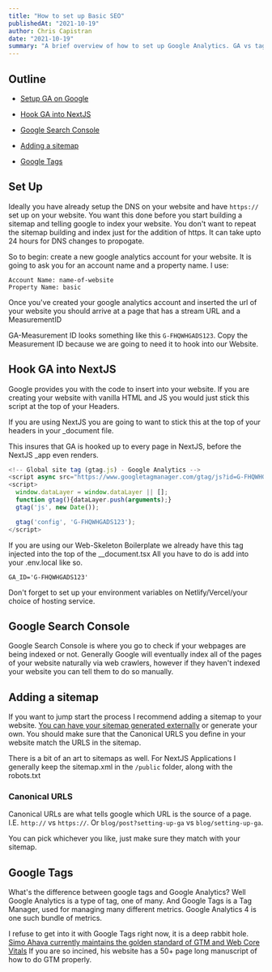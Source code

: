 ```yaml
---
title: "How to set up Basic SEO"
publishedAt: "2021-10-19"
author: Chris Capistran
date: "2021-10-19"
summary: "A brief overview of how to set up Google Analytics. GA vs tag manager"
---
```


## Outline

- [Setup GA on Google](#set-up)

- [Hook GA into NextJS](#hook-ga-into-nextjs)

- [Google Search Console](#google-search-console)

- [Adding a sitemap](#adding-a-sitemap)

- [Google Tags](#google-tags)

## Set Up

Ideally you have already setup the DNS on your website and have `https://` set up on your website. You want
this done before you start building a sitemap and telling google to index your website. You don't want to
repeat the sitemap building and index just for the addition of https. It can take upto 24 hours
for DNS changes to propogate.

So to begin: create a new google analytics account for your website. It is going to ask you for an
account name and a property name.
I use:

```
Account Name: name-of-website
Property Name: basic
```

Once you've created your google analytics account and inserted the url of your website
you should arrive at a page that has a stream URL and a MeasurementID

GA-Measurement ID looks something like this `G-FHQWHGADS123`. Copy the Measurement ID because we are going
to need it to hook into our Website.

## Hook GA into NextJS

Google provides you with the code to insert into your website. If you are creating your website with vanilla
HTML and JS you would just stick this script at the top of your Headers.

If you are using NextJS you are going to want to stick this at the top of your headers in your \_document file.

This insures that GA is hooked up to every page in NextJS, before the NextJS \_app even renders.

```javascript:gtag.js
<!-- Global site tag (gtag.js) - Google Analytics -->
<script async src="https://www.googletagmanager.com/gtag/js?id=G-FHQWHGADS123"></script>
<script>
  window.dataLayer = window.dataLayer || [];
  function gtag(){dataLayer.push(arguments);}
  gtag('js', new Date());

  gtag('config', 'G-FHQWHGADS123');
</script>

```

If you are using our Web-Skeleton Boilerplate we already have this tag injected into the top of the \_\_document.tsx
All you have to do is add into your .env.local like so.

```javascript:.env.local
GA_ID='G-FHQWHGADS123'
```

Don't forget to set up your environment variables on Netlify/Vercel/your choice of hosting service.

## Google Search Console

Google Search Console is where you go to check if your webpages are being indexed or not. Generally Google
will eventually index all of the pages of your website naturally via web crawlers, however if they haven't
indexed your website you can tell them to do so manually.

## Adding a sitemap

If you want to jump start the process I recommend
adding a sitemap to your website. [You can have your sitemap generated externally](https://www.xml-sitemaps.com/)
or generate your own. You should make sure that the Canonical URLS you define in your website match the URLS
in the sitemap.

There is a bit of an art to sitemaps as well. For NextJS Applications I generally keep the sitemap.xml in the
`/public` folder, along with the robots.txt

### Canonical URLS

Canonical URLs are what tells google which URL is the source of a page. I.E. `http://` vs `https://`.
Or `blog/post?setting-up-ga` vs `blog/setting-up-ga`.

You can pick whichever you like, just make sure they match with your sitemap.

## Google Tags

What's the difference between google tags and Google Analytics? Well Google Analytics
is a type of tag, one of many. And Google Tags is a Tag Manager, used for managing
many different metrics. Google Analytics 4 is one such bundle of metrics.

I refuse to get into it with Google Tags right now, it is a deep rabbit hole.
[Simo Ahava currently maintains the golden standard of GTM and Web Core Vitals](https://www.simoahava.com/custom-templates/core-web-vitals/)
If you are so incined, his website has a 50+ page long manuscript of how to do GTM properly.

